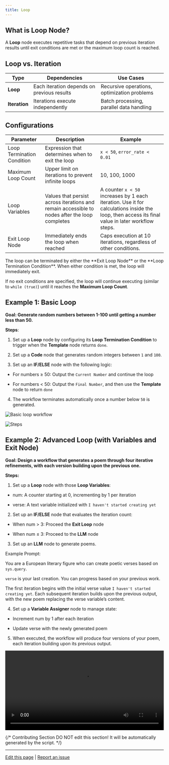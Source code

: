 ```yaml
---
title: Loop
---
```


## What is Loop Node?

A **Loop** node executes repetitive tasks that depend on previous iteration results until exit conditions are met or the maximum loop count is reached.

## Loop vs. Iteration

<table>
  <thead>
    <tr>
      <th>Type</th>
      <th>Dependencies</th>
      <th>Use Cases</th>
    </tr>
  </thead>
  <tbody>
    <tr>
      <td><strong>Loop</strong></td>
      <td>Each iteration depends on previous results</td>
      <td>Recursive operations, optimization problems</td>
    </tr>
    <tr>
      <td><strong>Iteration</strong></td>
      <td>Iterations execute independently</td>
      <td>Batch processing, parallel data handling</td>
    </tr>
  </tbody>
</table>

## Configurations

<table>
  <thead>
    <tr>
      <th>Parameter</th>
      <th>Description</th>
      <th>Example</th>
    </tr>
  </thead>
  <tbody>
    <tr>
      <td>Loop Termination Condition</td>
      <td>Expression that determines when to exit the loop</td>
      <td><code>x < 50</code>, <code>error_rate < 0.01</code></td>
    </tr>
    <tr>
      <td>Maximum Loop Count</td>
      <td>Upper limit on iterations to prevent infinite loops</td>
      <td>10, 100, 1000</td>
    </tr>
      <tr>
      <td>Loop Variables</td>
      <td>Values that persist across iterations and remain accessible to nodes after the loop completes</td>
      <td>A counter <code>x < 50</code> increases by 1 each iteration. Use it for calculations inside the loop, then access its final value in later workflow steps.</td>
    </tr>
      <tr>
      <td>Exit Loop Node</td>
      <td>Immediately ends the loop when reached</td>
      <td>Caps execution at 10 iterations, regardless of other conditions.</td>
    </tr>
  </tbody>
</table>

<Info>
The loop can be terminated by either the **Exit Loop Node** or the **Loop Termination Condition**. When either condition is met, the loop will immediately exit.

If no exit conditions are specified, the loop will continue executing (similar to `while (true)`) until it reaches the **Maximum Loop Count**.
</Info>

## Example 1: Basic Loop

**Goal: Generate random numbers between 1-100 until getting a number less than 50.**

**Steps**:

1. Set up a **Loop** node by configuring its **Loop Termination Condition** to trigger when the **Template** node returns `done`.

2. Set up a **Code** node that generates random integers between `1` and `100`.

3. Set up an **IF/ELSE** node with the following logic:

  - For numbers ≥ 50: Output the `Current Number` and continue the loop

  - For numbers < 50: Output the `Final Number`, and then use the **Template** node to return `done`

4. The workflow terminates automatically once a number below `50` is generated.

![Basic loop workflow](https://assets-docs.dify.ai/2025/04/282013c48b46d3cc4ebf99323da10a31.png)

![Steps](https://assets-docs.dify.ai/2025/04/9d9fb4db7093521000ac735a26f86962.png)

## Example 2: Advanced Loop (with Variables and Exit Node)

**Goal: Design a workflow that generates a poem through four iterative refinements, with each version building upon the previous one.**

**Steps:**

1. Set up a **Loop** node with those **Loop Variables**:

  - num: A counter starting at 0, incrementing by 1 per iteration
  
  - verse: A text variable initialized with `I haven't started creating yet`

2. Set up an **IF/ELSE** node that evaluates the iteration count:

  - When num > 3: Proceed the **Exit Loop** node
  
  - When num ≤ 3: Proceed to the **LLM** node

3. Set up an **LLM** node to generate poems.

<Info>
Example Prompt:

You are a European literary figure who can create poetic verses based on `sys.query`.

`verse` is your last creation. You can progress based on your previous work.
</Info>

The first iteration begins with the initial verse value `I haven't started creating yet`. Each subsequent iteration builds upon the previous output, with the new poem replacing the verse variable’s content.

4. Set up a **Variable Assigner** node to manage state:

  - Increment num by 1 after each iteration
  
  - Update verse with the newly generated poem

5. When executed, the workflow will produce four versions of your poem, each iteration building upon its previous output.

<video controls src="https://assets-docs.dify.ai/2025/04/7ecfc04458aa38e721baaa5f6355486c.mp4" width="100%"></video>

{/*
Contributing Section
DO NOT edit this section!
It will be automatically generated by the script.
*/}

---

[Edit this page](https://github.com/langgenius/dify-docs/edit/main/en/guides/workflow/node/loop.mdx) | [Report an issue](https://github.com/langgenius/dify-docs/issues/new?title=Documentation%20Issue%3A%20&body=%23%23%20Issue%20Description%0A%3C%21--%20Please%20briefly%20describe%20the%20issue%20you%20found%20--%3E%0A%0A%23%23%20Page%20Link%0Ahttps%3A%2F%2Fgithub.com%2Flanggenius%2Fdify-docs%2Fblob%2Fmain%2Fen/guides/workflow/node%2Floop.mdx%0A%0A%23%23%20Suggested%20Changes%0A%3C%21--%20If%20you%20have%20specific%20suggestions%20for%20changes%2C%20please%20describe%20them%20here%20--%3E%0A%0A%3C%21--%20Thank%20you%20for%20helping%20improve%20our%20documentation%21%20--%3E)

